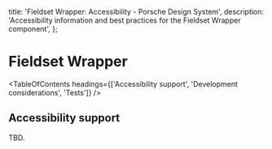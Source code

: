 
  title: 'Fieldset Wrapper: Accessibility - Porsche Design System',
  description: 'Accessibility information and best practices for the Fieldset Wrapper component',
};

# Fieldset Wrapper <ComponentStatus tagName="p-fieldset-wrapper"></ComponentStatus>

<TableOfContents headings={['Accessibility support', 'Development considerations', 'Tests']} />

## Accessibility support

TBD.

